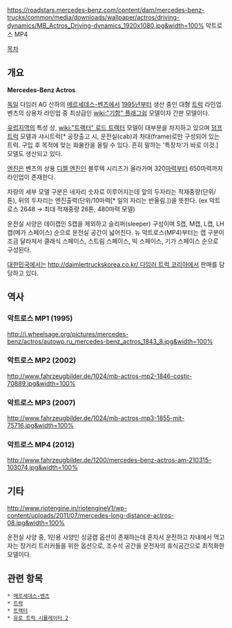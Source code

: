 https://roadstars.mercedes-benz.com/content/dam/mercedes-benz-trucks/common/media/downloads/wallpaper/actros/driving-dynamics/MB_Actros_Driving-dynamics_1920x1080.jpg&width=100%
악트로스 MP4

[[목차]]
== 개요 ==
'''Mercedes-Benz Actros'''

[[독일]] 다임러 AG 산하의 [[메르세데스-벤츠]]에서 [[1995년]]부터 생산 중인 대형 [[트럭]] 라인업. 벤츠의 상용차 라인업 중 최상급인 [[wiki:"기함" 플래그쉽]] 모델이자 간판 모델이다.

[[유럽]]지역의 특성 상, [[wiki:"트랙터" 로드 트랙터]] 모델이 대부분을 차지하고 있으며 [[덤프트럭]] 모델과 샤시트럭[* 공장출고 시, 운전실(cab)과 차대(frame)로만 구성되어 있는 트럭. 구입 후 목적에 맞는 화물칸을 올릴 수 있다. 흔히 말하는 '특장차'가 바로 이것.] 모델도 생산되고 있다.

[[엔진]]은 벤츠의 상용 [[디젤 엔진]]인 블루텍 시리즈가 올라가며 320[[마력]]부터 650마력까지 라인업이 존재한다.

차량의 세부 모델 구분은 네자리 숫자로 이루어지는데 앞의 두자리는 적재중량(단위/톤), 뒤의 두자리는 엔진출력(단위/10마력[* 일의 자리는 반올림.])을 뜻한다. (ex 악트로스 2648 → 최대 적재중량 26톤, 480마력 모델)

운전실 사양은 데이캡인 S캡을 제외하고 슬리퍼(sleeper) 구성이며 S캡, M캡, L캡, LH캡(메가 스페이스) 순으로 운전실 공간이 넓어진다. 뉴 악트로스(MP4)부터는 캡 구분이 조금 달라져서 클래식 스페이스, 스트림 스페이스, 빅 스페이스, 기가 스페이스 순으로 구성된다.

[[대한민국]]에서는 [[http://daimlertruckskorea.co.kr/ 다임러 트럭 코리아]]에서 판매를 담당하고 있다.

== 역사 ==
=== 악트로스 MP1 (1995) ===
http://i.wheelsage.org/pictures/mercedes-benz/actros/autowp.ru_mercedes-benz_actros_1843_8.jpg&width=100%

=== 악트로스 MP2 (2002) ===
http://www.fahrzeugbilder.de/1024/mb-actros-mp2-1846-costir-70889.jpg&width=100%

=== 악트로스 MP3 (2007) ===
http://www.fahrzeugbilder.de/1024/mb-actros-mp3-1855-mit-75716.jpg&width=100%

=== 악트로스 MP4 (2012) ===
http://www.fahrzeugbilder.de/1200/mercedes-benz-actros-am-210315-103074.jpg&width=100%

== 기타 ==
http://www.riotengine.in/riotengineV1/wp-content/uploads/2011/07/mercedes-long-distance-actros-08.jpg&width=100%

운전실 사양 중, 1인용 사양인 싱글캡 옵션이 존재하는데 혼자서 운전하고 차내에서 먹고 자는 장거리 트러커들을 위한 옵션으로, 조수석 공간을 운전자의 휴식공간으로 최적화한 모델이다.

== 관련 항목 ==
 * [[메르세데스-벤츠]]
 * [[트럭]]
 * [[트랙터]]
 * [[유로 트럭 시뮬레이터 2]]
